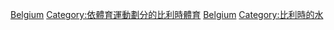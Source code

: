 {{Commons category|Swimming in Belgium}}
[[Category:各國游泳|Belgium]]
[[Category:依體育運動劃分的比利時體育|Category:依體育運動劃分的比利時體育]]
[[Category:歐洲游泳|Belgium]]
[[Category:比利時的水|Category:比利時的水]]